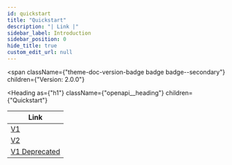 ```yaml
---
id: quickstart
title: "Quickstart"
description: "| Link |"
sidebar_label: Introduction
sidebar_position: 0
hide_title: true
custom_edit_url: null
---
```



<span
  className={"theme-doc-version-badge badge badge--secondary"}
  children={"Version: 2.0.0"}
>
</span>

<Heading
  as={"h1"}
  className={"openapi__heading"}
  children={"Quickstart"}
>
</Heading>



| Link |
| --- |
| [V1](/docs/token-api/v1) |
| [V2](/docs/token-api/v2) |
| [V1 Deprecated](/docs/token-api/v1) |



      